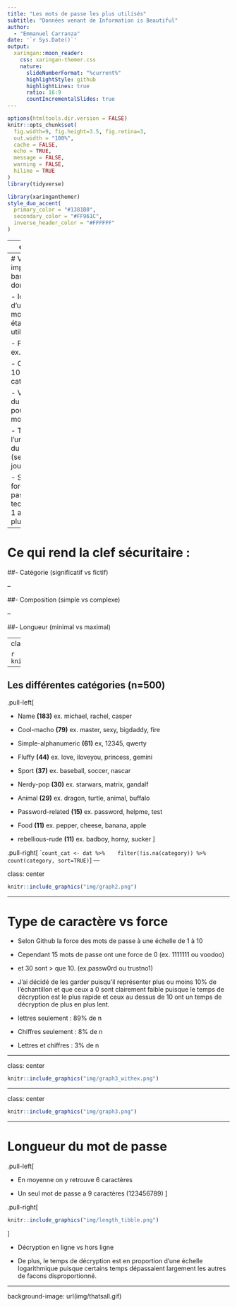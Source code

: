 ```yaml
---
title: "Les mots de passe les plus utilisés"
subtitle: "Données venant de Information is Beautiful"  
author: 
  - "Emmanuel Carranza"
date: '`r Sys.Date()`'
output:
  xaringan::moon_reader:
    css: xaringan-themer.css
    nature:
      slideNumberFormat: "%current%"
      highlightStyle: github
      highlightLines: true
      ratio: 16:9
      countIncrementalSlides: true
---
```


```r
options(htmltools.dir.version = FALSE)
knitr::opts_chunk$set(
  fig.width=9, fig.height=3.5, fig.retina=3,
  out.width = "100%",
  cache = FALSE,
  echo = TRUE,
  message = FALSE, 
  warning = FALSE,
  hiline = TRUE
)
library(tidyverse)
```


```r
library(xaringanthemer)
style_duo_accent(
  primary_color = "#1381B0", 
  secondary_color = "#FF961C",
  inverse_header_color = "#FFFFFF"
)
```

---
class: center

```r
knitr::include_graphics("img/intro.jpg")
```
---
# Variables importantes de la banque de données (6/9)

- Id : la fréquence d'utilisation des mots de passe (1 étant le plus utilisé)

- Password : ex.password1234

- Category: il y a 10 différentes catégories

- Value : la valeur du temps utilisé pour décoder le mot de passe

- Time unit: l'unité de mesure du temps (seconde, heure, jour, mois, année)

- Strength : La force du mot de passe. techiquement de 1 a 10
            10 étant le plus fort

---
# Ce qui rend la clef sécuritaire :

##- Catégorie (significatif vs fictif)

--

##- Composition (simple vs complexe)

--

##- Longueur (minimal vs maximal)

---
class: center

```r
knitr::include_graphics("img/graph1.png")
```

---

## Les différentes catégories (n=500)

.pull-left[

- Name **(183)** ex. michael, rachel, casper

- Cool-macho **(79)** ex. master, sexy, bigdaddy, fire

- Simple-alphanumeric **(61)** ex, 12345, qwerty

- Fluffy **(44)** ex. love, iloveyou, princess, gemini

- Sport **(37)** ex. baseball, soccer, nascar

- Nerdy-pop **(30)** ex. starwars, matrix, gandalf

- Animal **(29)** ex. dragon, turtle, animal, buffalo

- Password-related **(15)** ex. password, helpme, test

- Food **(11)** ex. pepper, cheese, banana, apple

- rebellious-rude **(11)** ex. badboy, horny, sucker
]

.pull-right[
````
count_cat <- dat %>% 
  filter(!is.na(category)) %>% 
  count(category, sort=TRUE)
```
]
---

class: center

```r
knitr::include_graphics("img/graph2.png")
```

---

# Type de caractère vs force

- Selon Github la force des mots de passe à une échelle de 1 à 10

- Cependant 15 mots de passe ont une force de 0 (ex. 1111111 ou voodoo)
 
- et 30 sont > que 10. (ex.passw0rd ou trustno1)

- J'ai décidé de les garder puisqu'il représenter plus ou moins 10% de l'échantillon et que ceux a 0 sont clairement faible puisque le temps de décryption est le plus rapide et ceux au dessus de 10 ont un temps de décryption de plus en plus lent.


- lettres seulement : 89% de n
- Chiffres seulement : 8% de n
- Lettres et chiffres : 3% de n 

---

class: center

```r
knitr::include_graphics("img/graph3_withex.png")
```
---

class: center

```r
knitr::include_graphics("img/graph3.png")
```

---

# Longueur du mot de passe

.pull-left[

- En moyenne on y retrouve 6 caractères

- Un seul mot de passe a 9 caractères (123456789)
]

.pull-right[
```r
knitr::include_graphics("img/length_tibble.png")
```
]

- Décryption en ligne vs hors ligne

- De plus, le temps de décryption est en proportion d'une échelle logarithmique puisque certains temps dépassaient largement les autres de facons disproportionné.

---

background-image: url(img/thatsall.gif)